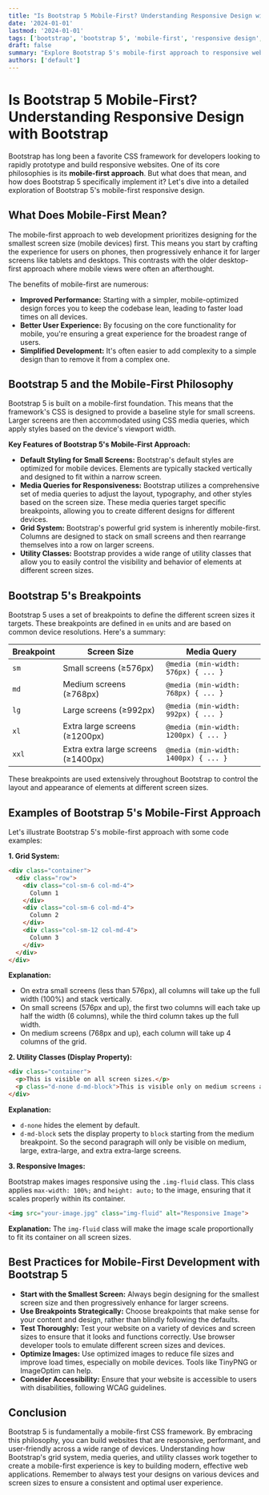 ```yaml
---
title: "Is Bootstrap 5 Mobile-First? Understanding Responsive Design with Bootstrap"
date: '2024-01-01'
lastmod: '2024-01-01'
tags: ['bootstrap', 'bootstrap 5', 'mobile-first', 'responsive design', 'css framework', 'web development']
draft: false
summary: "Explore Bootstrap 5's mobile-first approach to responsive web design. Learn how Bootstrap 5 prioritizes mobile devices and adapts to larger screens using media queries. This guide includes examples and best practices for building responsive websites with Bootstrap."
authors: ['default']
---
```


# Is Bootstrap 5 Mobile-First? Understanding Responsive Design with Bootstrap

Bootstrap has long been a favorite CSS framework for developers looking to rapidly prototype and build responsive websites. One of its core philosophies is its **mobile-first approach**. But what does that mean, and how does Bootstrap 5 specifically implement it? Let's dive into a detailed exploration of Bootstrap 5's mobile-first responsive design.

## What Does Mobile-First Mean?

The mobile-first approach to web development prioritizes designing for the smallest screen size (mobile devices) first.  This means you start by crafting the experience for users on phones, then progressively enhance it for larger screens like tablets and desktops.  This contrasts with the older desktop-first approach where mobile views were often an afterthought.

The benefits of mobile-first are numerous:

*   **Improved Performance:**  Starting with a simpler, mobile-optimized design forces you to keep the codebase lean, leading to faster load times on all devices.
*   **Better User Experience:**  By focusing on the core functionality for mobile, you're ensuring a great experience for the broadest range of users.
*   **Simplified Development:**  It's often easier to add complexity to a simple design than to remove it from a complex one.

## Bootstrap 5 and the Mobile-First Philosophy

Bootstrap 5 is built on a mobile-first foundation. This means that the framework's CSS is designed to provide a baseline style for small screens. Larger screens are then accommodated using CSS media queries, which apply styles based on the device's viewport width.

**Key Features of Bootstrap 5's Mobile-First Approach:**

*   **Default Styling for Small Screens:** Bootstrap's default styles are optimized for mobile devices. Elements are typically stacked vertically and designed to fit within a narrow screen.
*   **Media Queries for Responsiveness:** Bootstrap utilizes a comprehensive set of media queries to adjust the layout, typography, and other styles based on the screen size. These media queries target specific breakpoints, allowing you to create different designs for different devices.
*   **Grid System:** Bootstrap's powerful grid system is inherently mobile-first. Columns are designed to stack on small screens and then rearrange themselves into a row on larger screens.
*   **Utility Classes:** Bootstrap provides a wide range of utility classes that allow you to easily control the visibility and behavior of elements at different screen sizes.

## Bootstrap 5's Breakpoints

Bootstrap 5 uses a set of breakpoints to define the different screen sizes it targets. These breakpoints are defined in `em` units and are based on common device resolutions. Here's a summary:

| Breakpoint   | Screen Size                  | Media Query                      |
|--------------|------------------------------|-----------------------------------|
| `sm`         | Small screens (≥576px)       | `@media (min-width: 576px) { ... }` |
| `md`         | Medium screens (≥768px)      | `@media (min-width: 768px) { ... }` |
| `lg`         | Large screens (≥992px)       | `@media (min-width: 992px) { ... }` |
| `xl`         | Extra large screens (≥1200px)  | `@media (min-width: 1200px) { ... }`|
| `xxl`        | Extra extra large screens (≥1400px) | `@media (min-width: 1400px) { ... }`|

These breakpoints are used extensively throughout Bootstrap to control the layout and appearance of elements at different screen sizes.

## Examples of Bootstrap 5's Mobile-First Approach

Let's illustrate Bootstrap 5's mobile-first approach with some code examples:

**1. Grid System:**

```html
<div class="container">
  <div class="row">
    <div class="col-sm-6 col-md-4">
      Column 1
    </div>
    <div class="col-sm-6 col-md-4">
      Column 2
    </div>
    <div class="col-sm-12 col-md-4">
      Column 3
    </div>
  </div>
</div>
```

**Explanation:**

*   On extra small screens (less than 576px), all columns will take up the full width (100%) and stack vertically.
*   On small screens (576px and up), the first two columns will each take up half the width (6 columns), while the third column takes up the full width.
*   On medium screens (768px and up), each column will take up 4 columns of the grid.

**2. Utility Classes (Display Property):**

```html
<div class="container">
  <p>This is visible on all screen sizes.</p>
  <p class="d-none d-md-block">This is visible only on medium screens and larger.</p>
</div>
```

**Explanation:**

*   `d-none` hides the element by default.
*   `d-md-block` sets the display property to `block` starting from the medium breakpoint. So the second paragraph will only be visible on medium, large, extra-large, and extra extra-large screens.

**3. Responsive Images:**

Bootstrap makes images responsive using the `.img-fluid` class. This class applies `max-width: 100%;` and `height: auto;` to the image, ensuring that it scales properly within its container.

```html
<img src="your-image.jpg" class="img-fluid" alt="Responsive Image">
```

**Explanation:** The `img-fluid` class will make the image scale proportionally to fit its container on all screen sizes.

## Best Practices for Mobile-First Development with Bootstrap 5

*   **Start with the Smallest Screen:** Always begin designing for the smallest screen size and then progressively enhance for larger screens.
*   **Use Breakpoints Strategically:** Choose breakpoints that make sense for your content and design, rather than blindly following the defaults.
*   **Test Thoroughly:**  Test your website on a variety of devices and screen sizes to ensure that it looks and functions correctly.  Use browser developer tools to emulate different screen sizes and devices.
*   **Optimize Images:**  Use optimized images to reduce file sizes and improve load times, especially on mobile devices. Tools like TinyPNG or ImageOptim can help.
*   **Consider Accessibility:**  Ensure that your website is accessible to users with disabilities, following WCAG guidelines.

## Conclusion

Bootstrap 5 is fundamentally a mobile-first CSS framework. By embracing this philosophy, you can build websites that are responsive, performant, and user-friendly across a wide range of devices.  Understanding how Bootstrap's grid system, media queries, and utility classes work together to create a mobile-first experience is key to building modern, effective web applications.  Remember to always test your designs on various devices and screen sizes to ensure a consistent and optimal user experience.